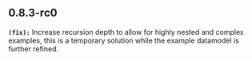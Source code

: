 ## 0.8.3-rc0
**`(fix):`** Increase recursion depth to allow for highly nested and complex examples,
  this is a temporary solution while the example datamodel is further refined.


